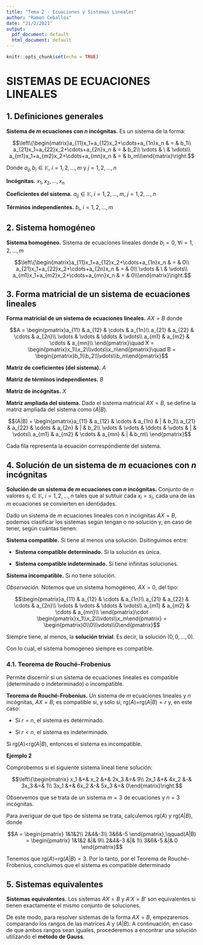 ```yaml
---
title: "Tema 2 - Ecuaciones y Sistemas Lineales"
author: "Ramon Ceballos"
date: "21/2/2021"
output:
  pdf_document: default
  html_document: default
---
```


```r
knitr::opts_chunk$set(echo = TRUE)
```

# SISTEMAS DE ECUACIONES LINEALES

## 1. **Definiciones generales**

<l class = "definition">**Sistema de $m$ ecuaciones con $n$ incógnitas.**</l> Es un sistema de la forma:

$$\left\{\begin{matrix}a_{11}x_1+a_{12}x_2+\cdots+a_{1n}x_n & = & b_1\\
a_{21}x_1+a_{22}x_2+\cdots+a_{2n}x_n & = & b_2\\
\vdots & \  & \vdots\\
a_{m1}x_1+a_{m2}x_2+\cdots+a_{mn}x_n & = & b_m\\\end{matrix}\right.$$

Donde $a_{ij},b_i\in\mathbb{K},\ i=1,2,\dots,m$ y $j=1,2,\dots,n$

<l class = "definition">**Incógnitas.**</l> $x_1,x_2,\dots,x_n$

<l class = "definition">**Coeficientes del sistema.**</l> $a_{ij}\in\mathbb{K}$, $i=1,2,\dots,m$, $j=1,2,\dots,n$

<l class = "definition">**Términos independientes.**</l> $b_i$, $i = 1,2,\dots,m$


## 2. **Sistema homogéneo**

<l class = "definition">**Sistema homogéneo.** </l> Sistema de ecuaciones lineales donde $b_i=0$, $\forall i=1,2,\dots,m$ 

$$\left\{\begin{matrix}a_{11}x_1+a_{12}x_2+\cdots+a_{1n}x_n & = & 0\\
a_{21}x_1+a_{22}x_2+\cdots+a_{2n}x_n & = & 0\\
\vdots & \  & \vdots\\
a_{m1}x_1+a_{m2}x_2+\cdots+a_{mn}x_n & = & 0\\\end{matrix}\right.$$

## 3. **Forma matricial de un sistema de ecuaciones lineales**

<l class = "definition">**Forma matricial de un sistema de ecuaciones lineales.**</l> $AX = B$ donde

$$A = \begin{pmatrix}a_{11} & a_{12} & \cdots & a_{1n}\\
a_{21} & a_{22} & \cdots & a_{2n}\\
\vdots & \vdots & \ddots & \vdots\\
a_{m1} & a_{m2} & \cdots & a_{mn}\\
\end{pmatrix}\quad X = \begin{pmatrix}x_1\\x_2\\\vdots\\x_n\end{pmatrix}\quad B = \begin{pmatrix}b_1\\b_2\\\vdots\\b_m\end{pmatrix}$$

<l class = "definition">**Matriz de coeficientes (del sistema).**</l> $A$

<l class = "definition">**Matriz de términos independientes.**</l> $B$

<l class = "definition">**Matriz de incógnitas.**</l> $X$


<l class = "definition">**Matriz ampliada del sistema.**</l> Dado el sistema matricial $AX = B$, se define la matriz ampliada del sistema como $(A|B)$.

$$(A|B) = \begin{pmatrix}a_{11} & a_{12} & \cdots & a_{1n} & | & b_1\\
a_{21} & a_{22} & \cdots & a_{2n} & | & b_2\\
\vdots & \vdots & \ddots & \vdots & | & \vdots\\
a_{m1} & a_{m2} & \cdots & a_{mn} & | & b_m\\
\end{pmatrix}$$

Cada fila representa la ecuación correspondiente del sistema.

## 4. **Solución de un sistema de $m$ ecuaciones con $n$ incógnitas**

<l class = "definition">**Solución de un sistema de $m$ ecuaciones con $n$ incógnitas.**</l> Conjunto de $n$ valores $s_i\in\mathbb{K},\ i=1,2,\dots,n$ tales que al sutituir cada $x_i=s_i$, cada una de las $m$ ecuaciones se convierten en identidades.


Dado un sistema de $m$ ecuaciones lineales con $n$ incógnitas $AX=B$, podemos clasificar los sistemas según tengan o no solución y, en caso de tener, según cuántas tienen:

<l class = "definition">**Sistema compatible.**</l> Si tiene al menos una solución. Dsitinguimos entre:

- <l class = "definition">**Sistema compatible determinado.**</l> Si la solución es única.

- <l class = "definition">**Sistema compatible indeterminado.**</l> Si tiene infinitas soluciones.

<l class = "definition">**Sistema incompatible.**</l> Si no tiene solución.

<l class = "observ">*Observación.* </l> Notemos que un sistema homogéneo, $AX=0$, del tipo:

$$\begin{pmatrix}a_{11} & a_{12} & \cdots & a_{1n}\\
a_{21} & a_{22} & \cdots & a_{2n}\\
\vdots & \vdots & \ddots & \vdots\\
a_{m1} & a_{m2} & \cdots & a_{mn}\\
\end{pmatrix}\cdot \begin{pmatrix}x_1\\x_2\\\vdots\\x_m\end{pmatrix} = \begin{pmatrix}0\\0\\\vdots\\0\end{pmatrix}$$

Siempre tiene, al menos, la <l class = "definition">**solución trivial**</l>. Es decir, la solución $(0,0,\dots,0)$. 

Con lo cual, el sistema homogéneo siempre es compatible.

### 4.1. Teorema de Rouché-Frobenius

Permite discernir si un sistema de ecuaciones lineales es compatible (determinado o indeterminado) o incompatible.

<l class = "prop">**Teorema de Rouché-Frobenius.**</l> Un sistema de $m$ ecuaciones lineales y $n$ incógnitas, $AX=B$, es compatible si, y solo si, rg$(A)=$rg$(A|B)=r$ y, en este caso:

- Si $r=n$, el sistema es determinado.

- Si $r<n$, el sistema es indeterminado.

Si rg$(A)<$rg$(A|B)$, entonces el sistema es incompatible.


<div class = "example">
**Ejemplo 2**

Comprobemos si el siguiente sistema lineal tiene solución:

$$\left\{\begin{matrix}
x_1 &+& x_2 &+& 2x_3 &=& 9\\
2x_1 &+& 4x_2 &-& 3x_3 &=& 1\\
3x_1 &+& 6x_2 &-& 5x_3 &=& 0\end{matrix}\right.$$

Observemos que se trata de un sistema $m = 3$ de ecuaciones y $n = 3$ incógnitas.

Para averiguar de qué tipo de sistema se trata, calculemos rg$(A)$ y rg$(A|B)$, donde

$$A = \begin{pmatrix}
1&1&2\\
2&4&-3\\
3&6&-5
\end{pmatrix},\qquad(A|B) = \begin{pmatrix}
1&1&2 &|& 9\\
2&4&-3 &|& 1\\
3&6&-5 &|& 0
\end{pmatrix}$$

Tenemos que rg$(A)=$rg$(A|B)=3$. Por lo tanto, por el Teorema de Rouché-Frobenius, concluimos que el sistema es compatible determinado

</div>

## 5. **Sistemas equivalentes**

<l class = "definition">**Sistemas equivalentes.**</l> Los sistemas $AX=B$ y $A'X=B'$ son equivalentes si tienen exactamente el mismo conjunto de soluciones.

De este modo, para resolver sistemas de la forma $AX=B$, empezaremos comparando los rangos de las matrices $A$ y $(A|B)$. A continuación, en caso de que ambos rangos sean iguales, procederemos a encontrar una solución utilizando el <l class = "definition">**método de Gauss**</l>.

